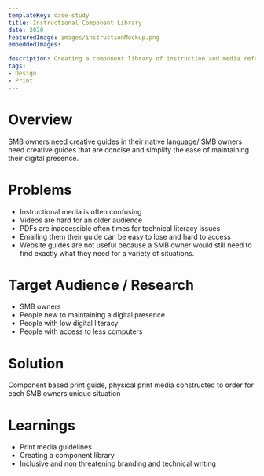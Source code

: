 ```yaml
---
templateKey: case-study
title: Instructional Component Library  
date: 2020
featuredImage: images/instructionMockup.png
embeddedImages:

description: Creating a component library of instruction and media references to support business owners in scaling their digital literacy for managing online presence.
tags: 
- Design
- Print
---
```


# Overview   
SMB owners need creative guides in their native language/ SMB owners need creative guides that are concise and simplify the ease of maintaining their digital presence.

# Problems   
- Instructional media is often confusing
- Videos are hard for an older audience
- PDFs are inaccessible often times for technical literacy issues
- Emailing them their guide can be easy to lose and hard to access
- Website guides are not useful because a SMB owner would still need to find exactly what they need for a variety of situations.

# Target Audience / Research   

- SMB owners
- People new to maintaining a digital presence
- People with low digital literacy
- People with access to less computers

# Solution   
Component based print guide, physical print media constructed to order for each SMB owners unique situation

# Learnings   
- Print media guidelines
- Creating a component library
- Inclusive and non threatening branding and technical writing


